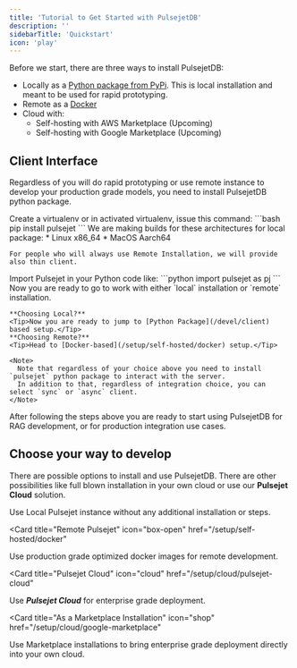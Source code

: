```yaml
---
title: 'Tutorial to Get Started with PulsejetDB'
description: ''
sidebarTitle: 'Quickstart'
icon: 'play'
---
```


Before we start, there are three ways to install PulsejetDB:
* Locally as a [Python package from PyPi](/devel/client). This is local installation and meant to be used for rapid prototyping.
* Remote as a [Docker](/setup/self-hosted/docker)
* Cloud with:
  * Self-hosting with AWS Marketplace (Upcoming)
  * Self-hosting with Google Marketplace (Upcoming)


## Client Interface

Regardless of you will do rapid prototyping or use remote instance to develop your production grade models, you need to install PulsejetDB python package.

<AccordionGroup>
  <Accordion icon="python" title="Install Python package">
    Create a virtualenv or in activated virtualenv, issue this command:
    ```bash
    pip install pulsejet
    ```
    We are making builds for these architectures for local package:
    * Linux x86_64
    * MacOS Aarch64

    For people who will always use Remote Installation, we will provide also thin client.
  </Accordion>
  <Accordion icon="arrow-down-to-arc" title="Import Pulsejet">
    Import Pulsejet in your Python code like:
    ```python
    import pulsejet as pj
    ```
    Now you are ready to go to work with either `local` installation or `remote` installation.

    **Choosing Local?**
    <Tip>Now you are ready to jump to [Python Package](/devel/client) based setup.</Tip>
    **Choosing Remote?**
    <Tip>Head to [Docker-based](/setup/self-hosted/docker) setup.</Tip>

    <Note>
      Note that regardless of your choice above you need to install `pulsejet` python package to interact with the server.
      In addition to that, regardless of integration choice, you can select `sync` or `async` client.
    </Note>
  </Accordion>
</AccordionGroup>

After following the steps above you are ready to start using PulsejetDB for RAG development, or for production integration use cases.

## Choose your way to develop

There are possible options to install and use PulsejetDB. There are other possibilities like full blown installation in your own cloud or use our **Pulsejet Cloud** solution.

<CardGroup>

<Card title="Local Pulsejet" icon="map-pin" href="/devel/client">
  Use Local Pulsejet instance without any additional installation or steps.
</Card>

<Card
  title="Remote Pulsejet"
  icon="box-open"
  href="/setup/self-hosted/docker"
>
  Use production grade optimized docker images for remote development.
</Card>

<Card
  title="Pulsejet Cloud"
  icon="cloud"
  href="/setup/cloud/pulsejet-cloud"
>
  Use _**Pulsejet Cloud**_ for enterprise grade deployment.
</Card>

<Card
  title="As a Marketplace Installation"
  icon="shop"
  href="/setup/cloud/google-marketplace"
>
  Use Marketplace installations to bring enterprise grade deployment directly into your own cloud.
</Card>

</CardGroup>
